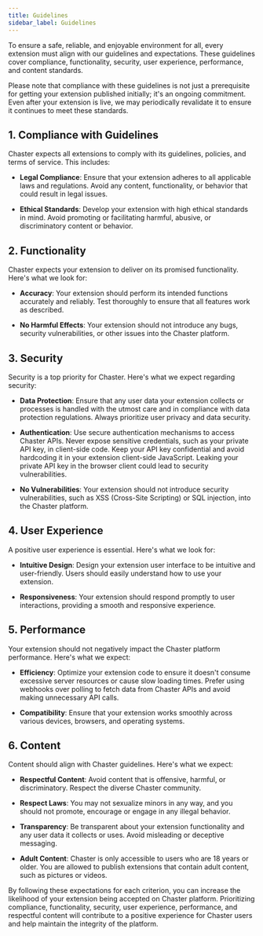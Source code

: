 ```yaml
---
title: Guidelines
sidebar_label: Guidelines
---
```


To ensure a safe, reliable, and enjoyable environment for all, every extension must align with our guidelines and expectations. These guidelines cover compliance, functionality, security, user experience, performance, and content standards.

Please note that compliance with these guidelines is not just a prerequisite for getting your extension published initially; it's an ongoing commitment. Even after your extension is live, we may periodically revalidate it to ensure it continues to meet these standards.

## 1. Compliance with Guidelines

Chaster expects all extensions to comply with its guidelines, policies, and terms of service. This includes:

- **Legal Compliance**: Ensure that your extension adheres to all applicable laws and regulations. Avoid any content, functionality, or behavior that could result in legal issues.

- **Ethical Standards**: Develop your extension with high ethical standards in mind. Avoid promoting or facilitating harmful, abusive, or discriminatory content or behavior.

## 2. Functionality

Chaster expects your extension to deliver on its promised functionality. Here's what we look for:

- **Accuracy**: Your extension should perform its intended functions accurately and reliably. Test thoroughly to ensure that all features work as described.

- **No Harmful Effects**: Your extension should not introduce any bugs, security vulnerabilities, or other issues into the Chaster platform.

## 3. Security

Security is a top priority for Chaster. Here's what we expect regarding security:

- **Data Protection**: Ensure that any user data your extension collects or processes is handled with the utmost care and in compliance with data protection regulations. Always prioritize user privacy and data security.

- **Authentication**: Use secure authentication mechanisms to access Chaster APIs. Never expose sensitive credentials, such as your private API key, in client-side code. Keep your API key confidential and avoid hardcoding it in your extension client-side JavaScript. Leaking your private API key in the browser client could lead to security vulnerabilities.

- **No Vulnerabilities**: Your extension should not introduce security vulnerabilities, such as XSS (Cross-Site Scripting) or SQL injection, into the Chaster platform.

## 4. User Experience

A positive user experience is essential. Here's what we look for:

- **Intuitive Design**: Design your extension user interface to be intuitive and user-friendly. Users should easily understand how to use your extension.

- **Responsiveness**: Your extension should respond promptly to user interactions, providing a smooth and responsive experience.

## 5. Performance

Your extension should not negatively impact the Chaster platform performance. Here's what we expect:

- **Efficiency**: Optimize your extension code to ensure it doesn't consume excessive server resources or cause slow loading times. Prefer using webhooks over polling to fetch data from Chaster APIs and avoid making unnecessary API calls.

- **Compatibility**: Ensure that your extension works smoothly across various devices, browsers, and operating systems.

## 6. Content

Content should align with Chaster guidelines. Here's what we expect:

- **Respectful Content**: Avoid content that is offensive, harmful, or discriminatory. Respect the diverse Chaster community.

- **Respect Laws**: You may not sexualize minors in any way, and you should not promote, encourage or engage in any illegal behavior.

- **Transparency**: Be transparent about your extension functionality and any user data it collects or uses. Avoid misleading or deceptive messaging.

- **Adult Content**: Chaster is only accessible to users who are 18 years or older. You are allowed to publish extensions that contain adult content, such as pictures or videos.

By following these expectations for each criterion, you can increase the likelihood of your extension being accepted on Chaster platform. Prioritizing compliance, functionality, security, user experience, performance, and respectful content will contribute to a positive experience for Chaster users and help maintain the integrity of the platform.
